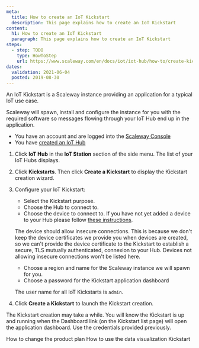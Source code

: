```yaml
---
meta:
  title: How to create an IoT Kickstart
  description: This page explains how to create an IoT Kickstart
content:
  h1: How to create an IoT Kickstart
  paragraph: This page explains how to create an IoT Kickstart
steps:
  - step: TODO
    type: HowToStep
    url: https://www.scaleway.com/en/docs/iot/iot-hub/how-to/create-kickstart/
dates:
  validation: 2021-06-04
  posted: 2019-08-30
---
```


An IoT Kickstart is a Scaleway instance providing an application for a typical IoT use case.

Scaleway will spawn, install and configure the instance for you with the required software so messages flowing through your IoT Hub end up in the application.

<Message type="requirement">

- You have an account and are logged into the [Scaleway Console](https://console.scaleway.com)
- You have [created an IoT Hub](/iot/iot-hub/how-to/create-hub)

</Message>

1. Click **IoT Hub** in the **IoT Station** section of the side menu. The list of your IoT Hubs displays.

2. Click **Kickstarts**. Then click **Create a Kickstart** to display the Kickstart creation wizard. 

3. Configure your IoT Kickstart: 

    - Select the Kickstart purpose.
    - Choose the Hub to connect to.
    - Choose the device to connect to. If you have not yet added a device to your Hub please follow [these instructions](/iot/iot-hub/how-to/add-device).

    <Message type="note">

      The device should allow insecure connections. This is because we don't keep the device certificates we provide you when devices are created, so we can't provide the device certificate to the Kickstart to establish a secure, TLS mutually authenticated, connexion to your Hub. Devices not allowing insecure connections won't be listed here.

    </Message>

    - Choose a region and name for the Scaleway instance we will spawn for you.
    - Choose a password for the Kickstart application dashboard
    
    <Message type="note">

      The user name for all IoT Kickstarts is `admin`.

    </Message>

4. Click **Create a Kickstart** to launch the Kickstart creation. 

<Message type="tip">

The Kickstart creation may take a while. You will know the Kickstart is up and running when the Dashboard link (on the Kickstart list page) will open the application dashboard. Use the credentials provided previously.

</Message>

<Navigation title="See Also">
  <PreviousButton to="/iot/iot-hub/how-to/change-plan/">How to change the product plan</PreviousButton>
  <NextButton to="/iot/iot-hub/how-to/use-dataviz-kickstart/">How to use the data visualization Kickstart</NextButton>
</Navigation>
